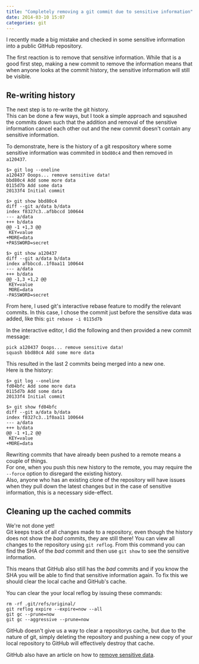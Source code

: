 ```yaml
---
title: "Completely removing a git commit due to sensitive information"
date: 2014-03-10 15:07
categories: git
---
```


I recently made a big mistake and checked in some sensitive information into a
public GitHub repository.

The first reaction is to remove that sensitive information. While that is a good
first step, making a new commit to remove the information means that when anyone
looks at the commit history, the sensitive information will still be visible.

## Re-writing history

The next step is to re-write the git history.  
This can be done a few ways, but I took a simple approach and sqaushed the
commits down such that the addition and removal of the sensitive information
cancel each other out and the new commit doesn't contain any sensitive
information.

To demonstrate, here is the history of a git respository where some sensitive
information was commited in `bbd80c4` and then removed in `a120437`.

```
$> git log --oneline
a120437 Ooops... remove sensitive data!
bbd80c4 Add some more data
0115d7b Add some data
20133f4 Initial commit

$> git show bbd80c4
diff --git a/data b/data
index f8327c3..afbbccd 100644
--- a/data
+++ b/data
@@ -1 +1,3 @@
 KEY=value
+MORE=data
+PASSWORD=secret

$> git show a120437
diff --git a/data b/data
index afbbccd..1f0aa11 100644
--- a/data
+++ b/data
@@ -1,3 +1,2 @@
 KEY=value
 MORE=data
-PASSWORD=secret

```

From here, I used git's interactive rebase feature to modify the relevant
commits. In this case, I chose the commit just before the sensitive data was
added, like this: `git rebase -i 0115d7b`

In the interactive editor, I did the following and then provided a new commit
message:

```
pick a120437 Ooops... remove sensitive data!
squash bbd80c4 Add some more data
```

This resulted in the last 2 commits being merged into a new one.  
Here is the history:

```
$> git log --oneline
fd04bfc Add some more data
0115d7b Add some data
20133f4 Initial commit

$> git show fd04bfc
diff --git a/data b/data
index f8327c3..1f0aa11 100644
--- a/data
+++ b/data
@@ -1 +1,2 @@
 KEY=value
+MORE=data
```

Rewriting commits that have already been pushed to a remote means a couple of
things.  
For one, when you push this new history to the remote, you may require
the `--force` option to disregard the existing history.  
Also, anyone who has an existing clone of the repository will have issues when
they pull down the latest changes but in the case of sensitive information, this
is a necessary side-effect.

## Cleaning up the cached commits

We're not done yet!  
Git keeps track of all changes made to a repository, even though the history
does not show the _bad_ commits, they are still there! You can view all changes
to the repository using `git reflog`. From this command you can find the SHA of
the _bad_ commit and then use `git show` to see the sensitive information.

This means that GitHub also still has the _bad_ commits and if you know the SHA
you will be able to find that sensitive information again.
To fix this we should clear the local cache and GitHub's cache.

You can clear the your local reflog by issuing these commands:

```
rm -rf .git/refs/original/
git reflog expire --expire=now --all
git gc --prune=now
git gc --aggressive --prune=now
```

GitHub doesn't give us a way to clear a repositorys cache, but due to the
nature of git, simply deleting the repository and pushing a new copy of your
local repository to GitHub will effectively destroy that cache.

GitHub also have an article on how to [remove sensitive data](https://help.github.com/articles/remove-sensitive-data).
